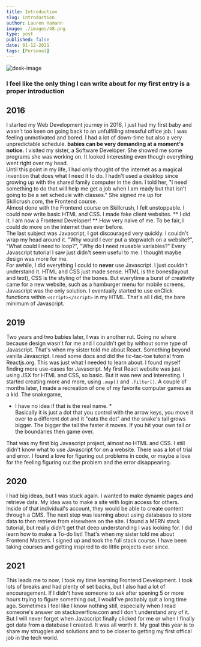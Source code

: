 ```yaml
--- 
title: Introduction
slug: introduction
author: Lauren Hamann
image: ./images/48.png
type: post
published: false
date: 01-12-2021
tags: [Personal]
---
```

![desk-image](./images/48.png)  
  
### I feel like the only thing I can write about for my first entry is a proper introduction  

## 2016
I started my Web Development journey in 2016, I just had my first baby and wasn't too keen on going back to an unfulfilling stressful office job. I was feeling unmotivated and bored. I had a lot of down-time but also a very unpredictable schedule. **babies can be very demanding at a moment's notice.** I visited my sister, a Software Developer. She showed me some programs she was working on. It looked interesting even though everything went right over my head.  
Until this point in my life, I had only thought of the internet as a magical invention that does what I need it to do. I hadn't used a desktop since growing up with the shared family computer in the den. I told her, "I need something to do that will help me get a job when I am ready but that isn't going to be a set schedule with classes." She signed me up for Skillcrush.com, the Frontend course.   
Almost done with the Frontend course on Skillcrush, I felt unstoppable. I could now write basic HTML and CSS. I made fake client websites. ** I did it. I am now a Frontend Developer! ** How very naive of me. To be fair, I could do more on the internet than ever before.  
The last subject was Javascript, I got discouraged very quickly. I couldn't wrap my head around it. "Why would I ever put a stopwatch on a website?", "What could I need to loop?", "Why do I need reusable variables?" Every Javascript tutorial I saw just didn't seem useful to me. I thought maybe design was more for me.  
For awhile, I did everything I could to **never** use Javascript. I just couldn't understand it. HTML and CSS just made sense. HTML is the bones(layout and text), CSS is the styling of the bones. But everytime a burst of creativity came for a new website, such as a hamburger menu for mobile screens, Javascript was the only solution. I eventually started to use onClick functions within `<script></script>` in my HTML. That's all I did, the bare minimum of Javascript.  
## 2019
Two years and two babies later, I was in another rut. Going no where because design wasn't for me and I couldn't get by without some type of Javascript. That's when my sister told me about React. Something beyond vanilla Javascript. I read some docs and did the tic-tac-toe tutorial from Reactjs.org. This was just what I needed to learn about. I found myself finding more use-cases for Javascript. My first React website was just using JSX for HTML and CSS, so basic. But it was new and interesting. I started creating more and more, using `.map()` and `.filter()`. A couple of months later, I made a recreation of one of my favorite computer games as a kid. The snakegame,  
* I have no idea if that is the real name. *  
Basically it is just a dot that you control with the arrow keys, you move it over to a different dot and it "eats the dot" and the snake's tail grows bigger. The bigger the tail the faster it moves. If you hit your own tail or the boundaries then game over.  

That was my first big Javascript project, almost no HTML and CSS. I still didn't know what to use Javascript for on a website. There was a lot of trial and error. I found a love for figuring out problems in code, or maybe a love for the feeling figuring out the problem and the error disappearing.  

## 2020  
I had big ideas, but I was stuck again. I wanted to make dynamic pages and retrieve data. My idea was to make a site with login access for others. Inside of that individual's account, they would be able to create content through a CMS. The next step was learning about using databases to store data to then retrieve from elsewhere on the site. I found a MERN stack tutorial, but really didn't get that deep understanding I was looking for. I did learn how to make a To-do list! That's when my sister told me about Frontend Masters. I signed up and took the full stack course. I have been taking courses and getting inspired to do little projects ever since.  

## 2021  

This leads me to now, I took my time learning Frontend Development. I took lots of breaks and had plenty of set backs, but I also had a lot of encouragement. If I didn't have someone to ask after spening 5 or more hours trying to figure something out, I would've probably quit a long time ago. Sometimes I feel like I know nothing still, especially when I read someone's answer on stackoverflow.com and I don't understand any of it. But I will never forget when Javascript finally clicked for me or when I finally got data from a database I created. It was all worth it. My goal this year is to share my struggles and solutions and to be closer to getting my first offical job in the tech world. 